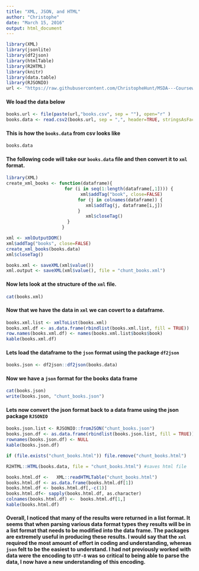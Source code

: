 ```yaml
---
title: "XML, JSON, and HTML"
author: "Christophe"
date: "March 15, 2016"
output: html_document
---
```


```r
library(XML)
library(jsonlite)
library(df2json)
library(htmlTable)
library(R2HTML)
library(knitr)
library(data.table)
library(RJSONIO)
url <- "https://raw.githubusercontent.com/ChristopheHunt/MSDA---Coursework/master/Data%20607/Homework/data/"
```

#### We load the data below
```r
books.url <- file(paste(url,"books.csv", sep = ""), open="r" )
books.data <- read.csv2(books.url, sep = ",", header=TRUE, stringsAsFactors = FALSE ,  encoding="UTF-8")
```

#### This is how the `books.data` from csv looks like
```r
books.data
```

#### The following code will take our `books.data` file and then convert it to `xml` format. 

```r
library(XML)
create_xml_books <- function(dataframe){
                      for (i in seq(1:length(dataframe[,1]))) {
                            xml$addTag("book", close=FALSE)
                           for (j in colnames(dataframe)) {
                              xml$addTag(j, dataframe[i,j])
                           } 
                              xml$closeTag()
                       }
                     }

xml <- xmlOutputDOM()
xml$addTag("books", close=FALSE)
create_xml_books(books.data)
xml$closeTag()

books.xml <- saveXML(xml$value()) 
xml.output <- saveXML(xml$value(), file = "chunt_books.xml")
```

#### Now lets look at the structure of the `xml` file. 

```r
cat(books.xml)
```

#### Now that we have the data in `xml` we can covert to a dataframe.

```r
books.xml.list <- xmlToList(books.xml)
books.xml.df <- as.data.frame(rbindlist(books.xml.list, fill = TRUE))
row.names(books.xml.df) <- names(books.xml.list$books$book)
kable(books.xml.df)
```

#### Lets load the dataframe to the `json` format using the package `df2json`

```r
books.json <- df2json::df2json(books.data)
```

#### Now we have a `json` format for the books data frame

```r
cat(books.json)
write(books.json, "chunt_books.json")
```

#### Lets now convert the json format back to a data frame using the json package `RJSONIO`

```r
books.json.list <- RJSONIO::fromJSON("chunt_books.json")
books.json.df <- as.data.frame(rbindlist(books.json.list, fill = TRUE))
rownames(books.json.df) <- NULL
kable(books.json.df)
```

```r
if (file.exists("chunt_books.html")) file.remove("chunt_books.html")
```

```r
R2HTML::HTML(books.data, file = "chunt_books.html") #saves html file
```


```r
books.html.df <-   XML::readHTMLTable("chunt_books.html")
books.html.df <- as.data.frame(books.html.df[1])
books.html.df <- books.html.df[,-c(1)]
books.html.df<- sapply(books.html.df, as.character)
colnames(books.html.df) <-  books.html.df[1,]
kable(books.html.df)
```

#### Overall, I noticed that many of the results were returned in a list format. It seems that when parsing various data format types they results will be in a list format that needs to be modified into the data frame. The packages are extremely useful in producing these results. I would say that the `xml` required the most amount of effort in coding and understanding, whereas `json` felt to be the easiest to understand. I had not previously worked with data were the encoding to `UTF-8` was so critical to being able to parse the data, I now have a new understanding of this encoding. 
